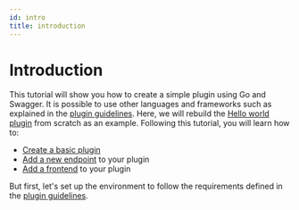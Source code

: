 ```yaml
---
id: intro
title: introduction
---
```


# Introduction

This tutorial will show you how to create a simple plugin using Go and Swagger. It is possible to use other languages and frameworks such as explained in the [plugin guidelines](../../build/plugin/guidelines.mdx).
Here, we will rebuild the [Hello world plugin](https://github.com/massalabs/station-massa-hello-world/tree/main) from scratch as an example.
Following this tutorial, you will learn how to:

- [Create a basic plugin](./create-basic-plugin.mdx)
- [Add a new endpoint](./create-plugin-with-endpoint.mdx) to your plugin
- [Add a frontend](./create-plugin-with-a-frontend.mdx) to your plugin

But first, let's set up the environment to follow the requirements defined in the [plugin guidelines](../../build/plugin/guidelines.mdx).
